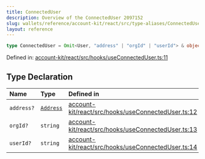 ```yaml
---
title: ConnectedUser
description: Overview of the ConnectedUser 2097152
slug: wallets/reference/account-kit/react/src/type-aliases/ConnectedUser
layout: reference
---
```


```ts
type ConnectedUser = Omit<User, "address" | "orgId" | "userId"> & object;
```

Defined in: [account-kit/react/src/hooks/useConnectedUser.ts:11](https://github.com/alchemyplatform/aa-sdk/blob/923a52171f7246172caf350853843e6680197da9/account-kit/react/src/hooks/useConnectedUser.ts#L11)

## Type Declaration

| Name       | Type                                                              | Defined in                                                                                                                                                                                        |
| :--------- | :---------------------------------------------------------------- | :------------------------------------------------------------------------------------------------------------------------------------------------------------------------------------------------ |
| `address?` | [`Address`](../../../../aa-sdk/core/src/type-aliases/Address.mdx) | [account-kit/react/src/hooks/useConnectedUser.ts:12](https://github.com/alchemyplatform/aa-sdk/blob/923a52171f7246172caf350853843e6680197da9/account-kit/react/src/hooks/useConnectedUser.ts#L12) |
| `orgId?`   | `string`                                                          | [account-kit/react/src/hooks/useConnectedUser.ts:13](https://github.com/alchemyplatform/aa-sdk/blob/923a52171f7246172caf350853843e6680197da9/account-kit/react/src/hooks/useConnectedUser.ts#L13) |
| `userId?`  | `string`                                                          | [account-kit/react/src/hooks/useConnectedUser.ts:14](https://github.com/alchemyplatform/aa-sdk/blob/923a52171f7246172caf350853843e6680197da9/account-kit/react/src/hooks/useConnectedUser.ts#L14) |
